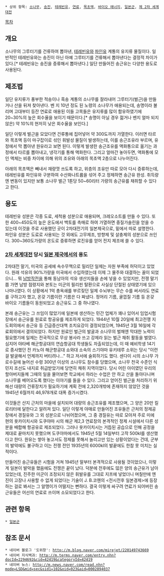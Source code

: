  * 상위 항목: [[소나무]], [[송진]], [[테레빈유]], [[연료]], [[목초액]], [[바이오 에너지]], [[일본군]], [[제 2차 세계대전]]

[[목차]]

== 개요 ==
소나무의 그루터기를 건류하여 뽑아낸, [[테레빈유]]와 [[파인유]] 계통의 유지류 물질이다. 일반적인 테레빈유와는 송진이 아닌 아예 그루터기를 건류해서 뽑아낸다는 결정적 차이가 있다.[* 테레빈유는 송진을 증류해서 뽑아낸다.] 일단 만들어진 송근유는 다양한 용도로 사용된다.

== 제조법 ==
일단 유지류가 풍부한 적송이나 흑송 계통의 소나무를 잘라내어 그루터기(벌근)을 만들거나 산을 뒤져 찾아낸다. 벤 지 10년 정도 된 노령의 소나무가 애용되는데, 송명이라 불리며 고대부터 등잔 연료로 애용된 이들 고목들은 유지류를 많이 함유하였기에 20~30%의 높은 회수율을 보이기 때문이다.[* 송명이 아닐 경우 젊거나 벤지 얼마 되지 않은) 약 10%의 현저히 낮은 회수율을 보인다.]

일단 이렇게 벌근을 모았다면 건류통에 집어넣어 약 300도까지 가열한다. 이러면 타르와 목초액 등이 마구잡이로 섞인 휘발성 물질이 발생하는데, 이를 송근조유라 부르며, 유정에서 막 뽑아낸 원유라고 보면 된다. 이렇게 발생한 송근조유를 액화통으로 옮기는 과정에서 타르를 뽑아내고, 냉각기를 통해 액화한다. 그리고 얼마간 놓아두면, 액화통에 모인 액체는 비중 차이에 의해 위의 조유와 아래의 목초액 2층으로 나누어진다.

아래의 목초액은 빼내서 재량껏 쓰도록 하고, 위층의 조유만 따로 모아 다시 증류하는데, 테레빈유를 파인유와 구분하여 수산화나트륨을 섞어 주고 정제하면 송근유 완성. 취득량엔 변동이 있지만 보통 소나무 벌근 1톤당 50~60리터 가량의 송근유를 채취할 수 있다고 한다.

== 용도 ==
테레빈유 성분은 각종 도료, 세척용 성분으로 애용되며, 크레오소트를 만들 수 있다. 또한 400~450도의 높은 온도에서 백토를 촉매로 하여 가열하면 중질가솔린을 얻을 수 있는데 이것을 주로 사용했던 곳이 2차대전기의 일본제국으로, 밑에서 따로 설명한다.
파인유 성분은 도료로 사용되는 것 외에도 고무제조, 방향제 및 살충제의 성분으로 쓰인다. 300~360도가량의 온도로 증류하면 로진유를 얻어 전지 제조에 쓸 수 있다.

=== [[2차 세계대전]] 당시 [[일본 제국]]에서의 용도 ===
2차대전 말기, 미국의 공세에 속수무책으로 밀리던 일제는 자원 부족에 허덕이고 있었다. 원래 석유의 90%가량을 미국에서 수입하였는데 이제 그 물주와 대결하는 꼴이 되었으니... 뭐 [[남방작전]]을 통해 동남아의 석유 생산지들을 손에 넣을 수 있었지만, 전쟁 말기쯤 가면 남방 점령지와 본토는 미군의 필리핀 탈환으로 사실상 단절된 상태였기에 있으나마나였다. 이 상황에서 1억 총옥쇄를 부르짖던 일제 수뇌부는 무슨 수를 써서라도 연료를 구하고자 했고, 온갖 기름이란 기름은 다 짜냈다. 정어리 기름, 귤껍질 기름 등 온갖 바이오 기름들이 동원되었고 송근유도 그 중 하나였다.

본래 송근유는 그 쓰임이 많았기에 일본에 생산하는 민간 업체가 꽤나 있어서 임업시험장에서 송근유를 원료로 항공유를 제조하게 되었다. 1944년 10월 20일에 최고전쟁 지도회의에서 송근유 등 긴급증산대책 조치요강이 결정되었으며, 1945년 3월 16일에 각료회의에서 결의되었다. 하지만 원료인 벌근의 발굴과 소나무의 벌채엔 막대한 노력이 필요했기에 일제는 전국적으로 무상 봉사라 쓰고 강제라 읽는 벌근 채취 활동을 벌였다. 심지어 야타베 해군항공대의 연습항공대 학생들도 차출되었는데, 이 때 예비학생 14기로 종사했던 전 카노야 해군항공대 쇼와대 소속의 스기야마 유키테루 소위는 당시 "이런걸 발굴해서 언제까지 버티려나..." 하고 저서에 술회하기도 했다. 센다이 시의 소나무 가로수길에 늘어선 수령 300년 이상의 소나무도 참수를 당했으며, 소나무 천국 수준인 식민지 조선도 내지로 취급받았기에 당연히 채취 지역이었다. 당시 어린 아이였던 우리의 할아버지들께 그때의 일을 물어보면 학교에서 하라는 수업은 안 하고 산을 돌아다니며 소나무를 베어오도록 했다는 이야기를 들을 수 있다. 그리고 얻어진 벌근을 처리하기 위해선 대량의 건류장치가 필요하기에 계획 전에 2,320개밖에 존재하지 않았던 것을 1945년 6월까지 46,978개로 대폭 증가시켰다. 
 
이것들은 산지 근처의 마을에 설치되어 대량의 송근조유를 제조했으며, 그 양은 20만 킬로리터에 달한다고 알려져 있다. 일단 이렇게 야매로 만들어진 조유들은 근처의 정제공장에서 경질유와 그 외 성분으로 나뉘어졌으며, 그 중 경질유는 따로 모아져 주로 미에 현의 욧카이치시와 도쿠야마 시의 해군 제2,3 연료창의 본격적인 정제 시설에서 다른 성분을 배합해 항공유로 제조되었다. 그러나 욧카이치시는 거듭된 공습으로 인해 공정을 제대로 끝마치지 못했으며 도쿠야마에서도 1945년 5월 14일부터 고작 500kl를 생산했다고 한다. 원유는 쌓아 놓고서도 정제를 못해서 놀리고만 있는 상황이었다는 건데, 군부의 발악에도 불구하고 이는 전쟁 전인 1935년의 6000kl의 발끝에도 한참 못 미치는 실적이다. 

만들어진 송근유들은 시험을 거쳐 1945년 말부터 본격적으로 사용될 것이었으나, 이렇게 일본이 발악을 했음에도 전쟁은 끝이 났다. 덕분에 전후에도 많은 양의 송근유가 남아 있었는데, 진주한 미군이 조정되지 않은 휘발유를 그대로 지프에 넣었더니 며칠만에 엔진이 고장나 사용할 수 없게 되었다는 기술이 J. B.코헨의 <전시전후 일본경제>에 등장하는 걸로 봐서는 그 알맹이가 어떨지는 뻔하다. 결국 이렇게 싸구려 연료가 되어버린 송근유들은 어선의 연료로 쓰이며 소모되었다고 한다. 
 
== 관련 항목 ==
 * [[일본군]]

== 참조 문서 ==
 * 네이버 블로그 '도위창': http://m.blog.naver.com/mirejet/220149743669
 * 네이버 지식백과: http://m.terms.naver.com/entry.nhn?docId=2294692&cid=42419&categoryId=42419
 * 네이버 뉴스: http://m.news.naver.com/read.nhn?mode=LSD&mid=sec&sid1=102&oid=023&aid=0002894037
